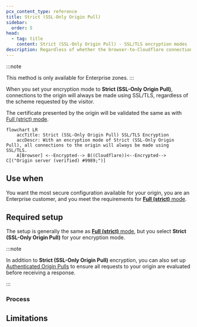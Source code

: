 ```yaml
---
pcx_content_type: reference
title: Strict (SSL-Only Origin Pull)
sidebar:
  order: 5
head:
  - tag: title
    content: Strict (SSL-Only Origin Pull) - SSL/TLS encryption modes
description: Regardless of whether the browser-to-Cloudflare connection uses HTTP or HTTPS, Cloudflare always connects to the origin over HTTPS with certificate validation.
---
```



:::note

This method is only available for Enterprise zones.
:::

When you set your encryption mode to **Strict (SSL-Only Origin Pull)**, connections to the origin will always be made using SSL/TLS, regardless of the scheme requested by the visitor.

The certificate presented by the origin will be validated the same as with [Full (strict) mode](/ssl/origin-configuration/ssl-modes/full-strict/).

```mermaid
flowchart LR
    accTitle: Strict (SSL-Only Origin Pull) SSL/TLS Encryption
    accDescr: With an encryption mode of Strict (SSL-Only Origin Pull), all connections to the origin will always be made using SSL/TLS.
    A[Browser] <--Encrypted--> B((Cloudflare))<--Encrypted--> C[("Origin server (verified) #9989;")]
```

## Use when

You want the most secure configuration available for your origin, you are an Enterprise customer, and you meet the requirements for [**Full (strict)** mode](/ssl/origin-configuration/ssl-modes/full-strict/).

## Required setup

The setup is generally the same as [**Full (strict)** mode](/ssl/origin-configuration/ssl-modes/full-strict/), but you select **Strict (SSL-Only Origin Pull)** for your encryption mode.

:::note

In addition to **Strict (SSL-Only Origin Pull)** encryption, you can also set up [Authenticated Origin Pulls](/ssl/origin-configuration/authenticated-origin-pull/) to ensure all requests to your origin are evaluated before receiving a response.

:::

### Process

<Tabs syncKey="dashPlusAPI"> <TabItem label="Dashboard">

<Render file="change-encryption-mode-dash" />

</TabItem> <TabItem label="API">

<Render file="change-encryption-mode-api" />

</TabItem> </Tabs>

## Limitations

<Render file="ssl-mode-errors" />
